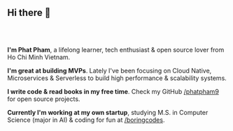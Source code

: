 <h2 style="margin-bottom: 4rem;">Hi there 👋</h2>

**I'm Phat Pham**, a lifelong learner, tech enthusiast & open source lover from Ho Chi Minh Vietnam.

**I'm great at building MVPs**. Lately I've been focusing on Cloud Native, Microservices & Serverless to build high performance & scalability systems.

**I write code & read books in my free time**. Check my GitHub [/phatpham9](https://github.com/phatpham9) for open source projects.

**Currently I'm working at my own startup**, studying M.S. in Computer Science (major in AI) & coding for fun at [/boringcodes](https://github.com/boringcodes).
